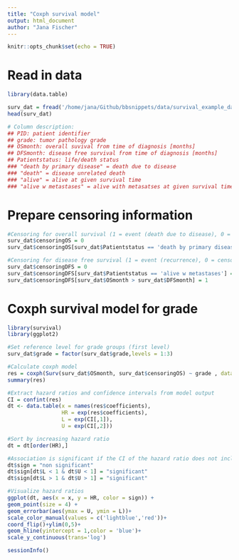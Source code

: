 ```yaml
---
title: "Coxph survival model"
output: html_document
author: "Jana Fischer"
---
```


```r
knitr::opts_chunk$set(echo = TRUE)
```

# Read in data
```r
library(data.table)

surv_dat = fread('/home/jana/Github/bbsnippets/data/survival_example_data.csv',header = T)
head(surv_dat)

# Column description:
## PID: patient identifier
## grade: tumor pathology grade
## OSmonth: overall suvival from time of diagnosis [months]
## DFSmonth: disease free survival from time of diagnosis [months]
## Patientstatus: life/death status 
### "death by primary disease" = death due to disease
### "death" = disease unrelated death
### "alive" = alive at given survival time
### "alive w metastases" = alive with metasatses at given survival time

```

# Prepare censoring information
```r

#Censoring for overall survival (1 = event (death due to disease), 0 = censored)
surv_dat$censoringOS = 0
surv_dat$censoringOS[surv_dat$Patientstatus == 'death by primary disease'] = 1

#Censoring for disease free survival (1 = event (recurrence), 0 = censored)
surv_dat$censoringDFS = 0
surv_dat$censoringDFS[surv_dat$Patientstatus == 'alive w metastases'] = 1
surv_dat$censoringDFS[surv_dat$OSmonth > surv_dat$DFSmonth] = 1 

```

# Coxph survival model for grade
```r
library(survival)
library(ggplot2)

#Set reference level for grade groups (first level)
surv_dat$grade = factor(surv_dat$grade,levels = 1:3)

#Calculate coxph model
res = coxph(Surv(surv_dat$OSmonth, surv_dat$censoringOS) ~ grade , data =  surv_dat)
summary(res)

#Extract hazard ratios and confidence intervals from model output
CI = confint(res)
dt <- data.table(x = names(res$coefficients),
                 HR = exp(res$coefficients),
                 L = exp(CI[,1]),
                 U = exp(CI[,2]))

#Sort by increasing hazard ratio
dt = dt[order(HR),]

#Association is significant if the CI of the hazard ratio does not include 1
dt$sign = "non significant"
dt$sign[dt$L < 1 & dt$U < 1] = "significant"
dt$sign[dt$L > 1 & dt$U > 1] = "significant"

#Visualize hazard ratios
ggplot(dt, aes(x = x, y = HR, color = sign)) +
geom_point(size = 4) +
geom_errorbar(aes(ymax = U, ymin = L))+
scale_color_manual(values = c('lightblue','red'))+
coord_flip()+ylim(0,5)+
geom_hline(yintercept = 1,color = 'blue')+
scale_y_continuous(trans='log')
```

```r
sessionInfo()
```
